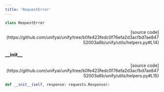 ```yaml
---
title: 'RequestError'
---
```


```python
class RequestError
```

<p align="right">[source code](https://github.com/unifyai/unify/tree/b0fe423fedc0f76efa2d3acfbd7ae84752003a6b/unify/utils/helpers.py#L14)</p>



### \_\_init\_\_

<p align="right">[source code](https://github.com/unifyai/unify/tree/b0fe423fedc0f76efa2d3acfbd7ae84752003a6b/unify/utils/helpers.py#L15)</p>

```python
def __init__(self, response: requests.Response):
```

